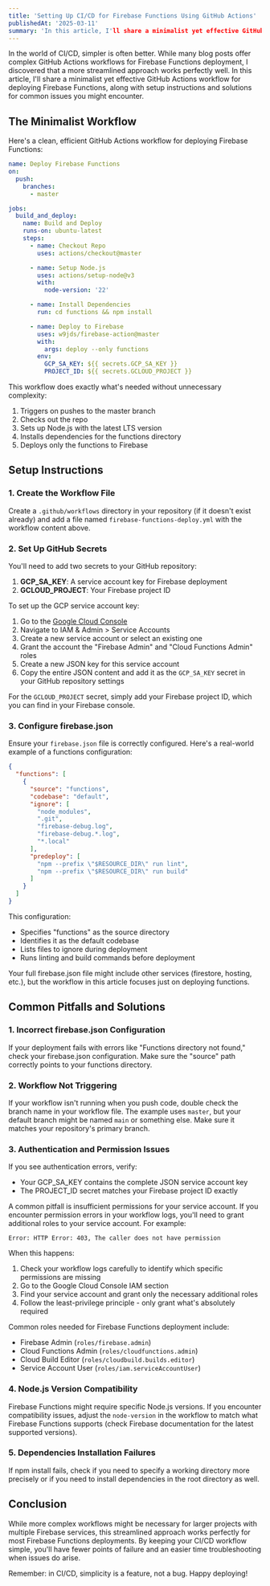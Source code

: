 ```yaml
---
title: 'Setting Up CI/CD for Firebase Functions Using GitHub Actions'
publishedAt: '2025-03-11'
summary: 'In this article, I'll share a minimalist yet effective GitHub Actions workflow for deploying Firebase Functions, along with setup instructions and solutions for common issues you might encounter.'
---
```


In the world of CI/CD, simpler is often better. While many blog posts offer complex GitHub Actions workflows for 
Firebase Functions deployment, I discovered that a more streamlined approach works perfectly well. In this article, I'll 
share a minimalist yet effective GitHub Actions workflow for deploying Firebase Functions, along with setup instructions 
and solutions for common issues you might encounter.

## The Minimalist Workflow

Here's a clean, efficient GitHub Actions workflow for deploying Firebase Functions:

```yaml
name: Deploy Firebase Functions
on:
  push:
    branches:
      - master

jobs:
  build_and_deploy:
    name: Build and Deploy
    runs-on: ubuntu-latest
    steps:
      - name: Checkout Repo
        uses: actions/checkout@master

      - name: Setup Node.js
        uses: actions/setup-node@v3
        with:
          node-version: '22'

      - name: Install Dependencies
        run: cd functions && npm install

      - name: Deploy to Firebase
        uses: w9jds/firebase-action@master
        with:
          args: deploy --only functions
        env:
          GCP_SA_KEY: ${{ secrets.GCP_SA_KEY }}
          PROJECT_ID: ${{ secrets.GCLOUD_PROJECT }}
```

This workflow does exactly what's needed without unnecessary complexity:
1. Triggers on pushes to the master branch
2. Checks out the repo
3. Sets up Node.js with the latest LTS version
4. Installs dependencies for the functions directory
5. Deploys only the functions to Firebase

## Setup Instructions

### 1. Create the Workflow File

Create a `.github/workflows` directory in your repository (if it doesn't exist already) and add a file named `firebase-functions-deploy.yml` with the workflow content above.

### 2. Set Up GitHub Secrets

You'll need to add two secrets to your GitHub repository:

1. **GCP_SA_KEY**: A service account key for Firebase deployment
2. **GCLOUD_PROJECT**: Your Firebase project ID

To set up the GCP service account key:

1. Go to the [Google Cloud Console](https://console.cloud.google.com/)
2. Navigate to IAM & Admin > Service Accounts
3. Create a new service account or select an existing one
4. Grant the account the "Firebase Admin" and "Cloud Functions Admin" roles
5. Create a new JSON key for this service account
6. Copy the entire JSON content and add it as the `GCP_SA_KEY` secret in your GitHub repository settings

For the `GCLOUD_PROJECT` secret, simply add your Firebase project ID, which you can find in your Firebase console.

### 3. Configure firebase.json

Ensure your `firebase.json` file is correctly configured. Here's a real-world example of a functions configuration:

```json
{
  "functions": [
    {
      "source": "functions",
      "codebase": "default",
      "ignore": [
        "node_modules",
        ".git",
        "firebase-debug.log",
        "firebase-debug.*.log",
        "*.local"
      ],
      "predeploy": [
        "npm --prefix \"$RESOURCE_DIR\" run lint",
        "npm --prefix \"$RESOURCE_DIR\" run build"
      ]
    }
  ]
}
```

This configuration:
- Specifies "functions" as the source directory
- Identifies it as the default codebase
- Lists files to ignore during deployment
- Runs linting and build commands before deployment

Your full firebase.json file might include other services (firestore, hosting, etc.), but the workflow in this article focuses just on deploying functions.

## Common Pitfalls and Solutions

### 1. Incorrect firebase.json Configuration

If your deployment fails with errors like "Functions directory not found," check your firebase.json configuration. Make sure the "source" path correctly points to your functions directory.

### 2. Workflow Not Triggering

If your workflow isn't running when you push code, double check the branch name in your workflow file. The example uses `master`, but your default branch might be named `main` or something else. Make sure it matches your repository's primary branch.

### 3. Authentication and Permission Issues

If you see authentication errors, verify:
- Your GCP_SA_KEY contains the complete JSON service account key
- The PROJECT_ID secret matches your Firebase project ID exactly

A common pitfall is insufficient permissions for your service account. If you encounter permission errors in your workflow logs, you'll need to grant additional roles to your service account. For example:

```
Error: HTTP Error: 403, The caller does not have permission
```

When this happens:
1. Check your workflow logs carefully to identify which specific permissions are missing
2. Go to the Google Cloud Console IAM section
3. Find your service account and grant only the necessary additional roles
4. Follow the least-privilege principle - only grant what's absolutely required

Common roles needed for Firebase Functions deployment include:
- Firebase Admin (`roles/firebase.admin`)
- Cloud Functions Admin (`roles/cloudfunctions.admin`) 
- Cloud Build Editor (`roles/cloudbuild.builds.editor`)
- Service Account User (`roles/iam.serviceAccountUser`)

### 4. Node.js Version Compatibility

Firebase Functions might require specific Node.js versions. If you encounter compatibility issues, adjust the `node-version` in the workflow to match what Firebase Functions supports (check Firebase documentation for the latest supported versions).

### 5. Dependencies Installation Failures

If npm install fails, check if you need to specify a working directory more precisely or if you need to install dependencies in the root directory as well.

## Conclusion

While more complex workflows might be necessary for larger projects with multiple Firebase services, this streamlined approach works perfectly for most Firebase Functions deployments. By keeping your CI/CD workflow simple, you'll have fewer points of failure and an easier time troubleshooting when issues do arise.

Remember: in CI/CD, simplicity is a feature, not a bug. Happy deploying!
